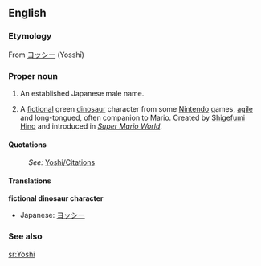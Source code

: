 ==English==

===Etymology===
From {{Ja.}} [[ヨッシー]] (Yosshī)

===Proper noun===
{{en-proper noun}}

# An established Japanese male name.
# {{informal}} A [[fictional]] green [[dinosaur]] character from some [[Nintendo]] games, [[agile]] and long-tongued, often companion to Mario. Created by [[w:Shigefumi Hino|Shigefumi Hino]] and introduced in ''[[w:Super Mario World|Super Mario World]]''.

====Quotations====
:''See:'' [[Yoshi/Citations]]

====Translations====
'''fictional dinosaur character'''
*Japanese: [[ヨッシー]]

===See also===
{{pedialite|Yoshi}}

[[sr:Yoshi]]